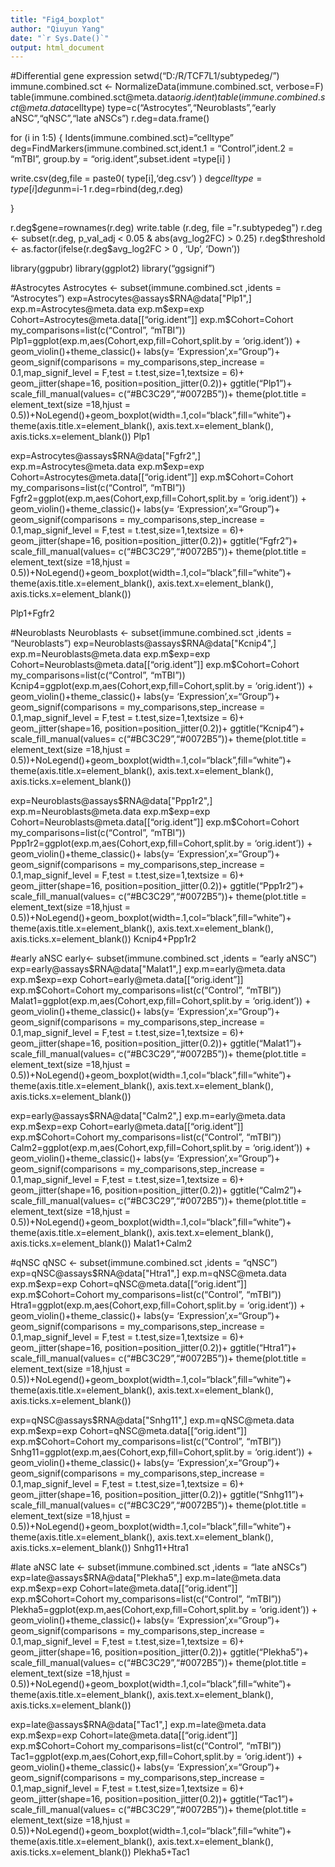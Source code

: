 ---
title: "Fig4_boxplot"
author: "Qiuyun Yang"
date: "`r Sys.Date()`"
output: html_document
---
#################################################################
#Differential gene expression
setwd("D:/R/TCF7L1/subtypedeg/")
immune.combined.sct <- NormalizeData(immune.combined.sct, verbose=F)
table(immune.combined.sct@meta.data$orig.ident)
table(immune.combined.sct@meta.data$celltype)
type=c("Astrocytes","Neuroblasts","early aNSC","qNSC","late aNSCs")
r.deg=data.frame()

for (i in 1:5) {
  Idents(immune.combined.sct)="celltype"
  deg=FindMarkers(immune.combined.sct,ident.1 = "Control",ident.2 = "mTBI",
                  group.by = "orig.ident",subset.ident =type[i] )
  
  write.csv(deg,file = paste0( type[i],'deg.csv') )
  deg$celltype=type[i]
  deg$unm=i-1
  r.deg=rbind(deg,r.deg)
  
}

r.deg$gene=rownames(r.deg)
write.table (r.deg, file ="r.subtypedeg")
r.deg <- subset(r.deg, p_val_adj < 0.05 & abs(avg_log2FC) > 0.25)
r.deg$threshold <- as.factor(ifelse(r.deg$avg_log2FC > 0 , 'Up', 'Down'))

library(ggpubr)
library(ggplot2)
library("ggsignif")

#Astrocytes
Astrocytes <- subset(immune.combined.sct ,idents = "Astrocytes")
exp=Astrocytes@assays$RNA@data["Plp1",]
exp.m=Astrocytes@meta.data
exp.m$exp=exp
Cohort=Astrocytes@meta.data[["orig.ident"]]
exp.m$Cohort=Cohort
my_comparisons=list(c("Control", "mTBI"))
Plp1=ggplot(exp.m,aes(Cohort,exp,fill=Cohort,split.by = 'orig.ident')) +  geom_violin()+theme_classic()+  labs(y= 'Expression',x="Group")+  geom_signif(comparisons = my_comparisons,step_increase = 0.1,map_signif_level = F,test = t.test,size=1,textsize = 6)+  geom_jitter(shape=16, position=position_jitter(0.2))+
  ggtitle("Plp1")+
  scale_fill_manual(values= c("#BC3C29","#0072B5"))+  theme(plot.title = element_text(size =18,hjust = 0.5))+NoLegend()+geom_boxplot(width=.1,col="black",fill="white")+  theme(axis.title.x=element_blank(), axis.text.x=element_blank(), axis.ticks.x=element_blank()) 
Plp1

exp=Astrocytes@assays$RNA@data["Fgfr2",]
exp.m=Astrocytes@meta.data
exp.m$exp=exp
Cohort=Astrocytes@meta.data[["orig.ident"]]
exp.m$Cohort=Cohort
my_comparisons=list(c("Control", "mTBI"))
Fgfr2=ggplot(exp.m,aes(Cohort,exp,fill=Cohort,split.by = 'orig.ident')) +  geom_violin()+theme_classic()+  labs(y= 'Expression',x="Group")+  geom_signif(comparisons = my_comparisons,step_increase = 0.1,map_signif_level = F,test = t.test,size=1,textsize = 6)+  geom_jitter(shape=16, position=position_jitter(0.2))+
  ggtitle("Fgfr2")+
  scale_fill_manual(values= c("#BC3C29","#0072B5"))+  theme(plot.title = element_text(size =18,hjust = 0.5))+NoLegend()+geom_boxplot(width=.1,col="black",fill="white")+  theme(axis.title.x=element_blank(), axis.text.x=element_blank(), axis.ticks.x=element_blank()) 

Plp1+Fgfr2

#Neuroblasts
Neuroblasts <- subset(immune.combined.sct ,idents = "Neuroblasts")
exp=Neuroblasts@assays$RNA@data["Kcnip4",]
exp.m=Neuroblasts@meta.data
exp.m$exp=exp
Cohort=Neuroblasts@meta.data[["orig.ident"]]
exp.m$Cohort=Cohort
my_comparisons=list(c("Control", "mTBI"))
Kcnip4=ggplot(exp.m,aes(Cohort,exp,fill=Cohort,split.by = 'orig.ident')) +  geom_violin()+theme_classic()+  labs(y= 'Expression',x="Group")+  geom_signif(comparisons = my_comparisons,step_increase = 0.1,map_signif_level = F,test = t.test,size=1,textsize = 6)+  geom_jitter(shape=16, position=position_jitter(0.2))+
  ggtitle("Kcnip4")+
  scale_fill_manual(values= c("#BC3C29","#0072B5"))+  theme(plot.title = element_text(size =18,hjust = 0.5))+NoLegend()+geom_boxplot(width=.1,col="black",fill="white")+  theme(axis.title.x=element_blank(), axis.text.x=element_blank(), axis.ticks.x=element_blank()) 

exp=Neuroblasts@assays$RNA@data["Ppp1r2",]
exp.m=Neuroblasts@meta.data
exp.m$exp=exp
Cohort=Neuroblasts@meta.data[["orig.ident"]]
exp.m$Cohort=Cohort
my_comparisons=list(c("Control", "mTBI"))
Ppp1r2=ggplot(exp.m,aes(Cohort,exp,fill=Cohort,split.by = 'orig.ident')) +  geom_violin()+theme_classic()+  labs(y= 'Expression',x="Group")+  geom_signif(comparisons = my_comparisons,step_increase = 0.1,map_signif_level = F,test = t.test,size=1,textsize = 6)+  geom_jitter(shape=16, position=position_jitter(0.2))+
  ggtitle("Ppp1r2")+
  scale_fill_manual(values= c("#BC3C29","#0072B5"))+  theme(plot.title = element_text(size =18,hjust = 0.5))+NoLegend()+geom_boxplot(width=.1,col="black",fill="white")+  theme(axis.title.x=element_blank(), axis.text.x=element_blank(), axis.ticks.x=element_blank()) 
Kcnip4+Ppp1r2

#early aNSC
early<- subset(immune.combined.sct ,idents = "early aNSC")
exp=early@assays$RNA@data["Malat1",]
exp.m=early@meta.data
exp.m$exp=exp
Cohort=early@meta.data[["orig.ident"]]
exp.m$Cohort=Cohort
my_comparisons=list(c("Control", "mTBI"))
Malat1=ggplot(exp.m,aes(Cohort,exp,fill=Cohort,split.by = 'orig.ident')) +  geom_violin()+theme_classic()+  labs(y= 'Expression',x="Group")+  geom_signif(comparisons = my_comparisons,step_increase = 0.1,map_signif_level = F,test = t.test,size=1,textsize = 6)+  geom_jitter(shape=16, position=position_jitter(0.2))+
  ggtitle("Malat1")+
  scale_fill_manual(values= c("#BC3C29","#0072B5"))+  theme(plot.title = element_text(size =18,hjust = 0.5))+NoLegend()+geom_boxplot(width=.1,col="black",fill="white")+  theme(axis.title.x=element_blank(), axis.text.x=element_blank(), axis.ticks.x=element_blank()) 

exp=early@assays$RNA@data["Calm2",]
exp.m=early@meta.data
exp.m$exp=exp
Cohort=early@meta.data[["orig.ident"]]
exp.m$Cohort=Cohort
my_comparisons=list(c("Control", "mTBI"))
Calm2=ggplot(exp.m,aes(Cohort,exp,fill=Cohort,split.by = 'orig.ident')) +  geom_violin()+theme_classic()+  labs(y= 'Expression',x="Group")+  geom_signif(comparisons = my_comparisons,step_increase = 0.1,map_signif_level = F,test = t.test,size=1,textsize = 6)+  geom_jitter(shape=16, position=position_jitter(0.2))+
  ggtitle("Calm2")+
  scale_fill_manual(values= c("#BC3C29","#0072B5"))+  theme(plot.title = element_text(size =18,hjust = 0.5))+NoLegend()+geom_boxplot(width=.1,col="black",fill="white")+  theme(axis.title.x=element_blank(), axis.text.x=element_blank(), axis.ticks.x=element_blank()) 
Malat1+Calm2

#qNSC
qNSC <- subset(immune.combined.sct ,idents = "qNSC")
exp=qNSC@assays$RNA@data["Htra1",]
exp.m=qNSC@meta.data
exp.m$exp=exp
Cohort=qNSC@meta.data[["orig.ident"]]
exp.m$Cohort=Cohort
my_comparisons=list(c("Control", "mTBI"))
Htra1=ggplot(exp.m,aes(Cohort,exp,fill=Cohort,split.by = 'orig.ident')) +  geom_violin()+theme_classic()+  labs(y= 'Expression',x="Group")+  geom_signif(comparisons = my_comparisons,step_increase = 0.1,map_signif_level = F,test = t.test,size=1,textsize = 6)+  geom_jitter(shape=16, position=position_jitter(0.2))+
  ggtitle("Htra1")+
  scale_fill_manual(values= c("#BC3C29","#0072B5"))+  theme(plot.title = element_text(size =18,hjust = 0.5))+NoLegend()+geom_boxplot(width=.1,col="black",fill="white")+  theme(axis.title.x=element_blank(), axis.text.x=element_blank(), axis.ticks.x=element_blank()) 

exp=qNSC@assays$RNA@data["Snhg11",]
exp.m=qNSC@meta.data
exp.m$exp=exp
Cohort=qNSC@meta.data[["orig.ident"]]
exp.m$Cohort=Cohort
my_comparisons=list(c("Control", "mTBI"))
Snhg11=ggplot(exp.m,aes(Cohort,exp,fill=Cohort,split.by = 'orig.ident')) +  geom_violin()+theme_classic()+  labs(y= 'Expression',x="Group")+  geom_signif(comparisons = my_comparisons,step_increase = 0.1,map_signif_level = F,test = t.test,size=1,textsize = 6)+  geom_jitter(shape=16, position=position_jitter(0.2))+
  ggtitle("Snhg11")+
  scale_fill_manual(values= c("#BC3C29","#0072B5"))+  theme(plot.title = element_text(size =18,hjust = 0.5))+NoLegend()+geom_boxplot(width=.1,col="black",fill="white")+  theme(axis.title.x=element_blank(), axis.text.x=element_blank(), axis.ticks.x=element_blank()) 
Snhg11+Htra1

#late aNSC
late <- subset(immune.combined.sct ,idents = "late aNSCs")
exp=late@assays$RNA@data["Plekha5",]
exp.m=late@meta.data
exp.m$exp=exp
Cohort=late@meta.data[["orig.ident"]]
exp.m$Cohort=Cohort
my_comparisons=list(c("Control", "mTBI"))
Plekha5=ggplot(exp.m,aes(Cohort,exp,fill=Cohort,split.by = 'orig.ident')) +  geom_violin()+theme_classic()+  labs(y= 'Expression',x="Group")+  geom_signif(comparisons = my_comparisons,step_increase = 0.1,map_signif_level = F,test = t.test,size=1,textsize = 6)+  geom_jitter(shape=16, position=position_jitter(0.2))+
  ggtitle("Plekha5")+
  scale_fill_manual(values= c("#BC3C29","#0072B5"))+  theme(plot.title = element_text(size =18,hjust = 0.5))+NoLegend()+geom_boxplot(width=.1,col="black",fill="white")+  theme(axis.title.x=element_blank(), axis.text.x=element_blank(), axis.ticks.x=element_blank()) 

exp=late@assays$RNA@data["Tac1",]
exp.m=late@meta.data
exp.m$exp=exp
Cohort=late@meta.data[["orig.ident"]]
exp.m$Cohort=Cohort
my_comparisons=list(c("Control", "mTBI"))
Tac1=ggplot(exp.m,aes(Cohort,exp,fill=Cohort,split.by = 'orig.ident')) +  geom_violin()+theme_classic()+  labs(y= 'Expression',x="Group")+  geom_signif(comparisons = my_comparisons,step_increase = 0.1,map_signif_level = F,test = t.test,size=1,textsize = 6)+  geom_jitter(shape=16, position=position_jitter(0.2))+
  ggtitle("Tac1")+
  scale_fill_manual(values= c("#BC3C29","#0072B5"))+  theme(plot.title = element_text(size =18,hjust = 0.5))+NoLegend()+geom_boxplot(width=.1,col="black",fill="white")+  theme(axis.title.x=element_blank(), axis.text.x=element_blank(), axis.ticks.x=element_blank()) 
Plekha5+Tac1
